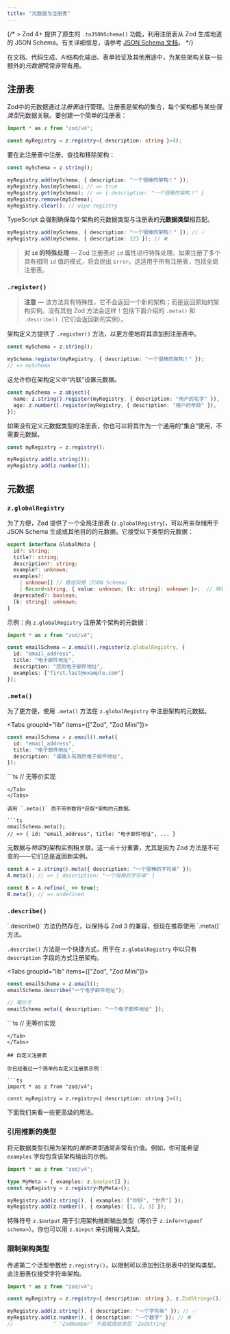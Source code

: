 ```yaml
---
title: "元数据与注册表"
---
```



{/* > Zod 4+ 提供了原生的 `.toJSONSchema()` 功能，利用注册表从 Zod 生成地道的 JSON Schema。有关详细信息，请参考 [JSON Schema 文档](/json-schema)。 */}

在文档、代码生成、AI结构化输出、表单验证及其他用途中，为某些架构关联一些额外的*元数据*常常非常有用。

## 注册表

Zod中的元数据通过*注册表*进行管理。注册表是架构的集合，每个架构都与某些*强类型*元数据关联。要创建一个简单的注册表：

```ts
import * as z from "zod/v4";

const myRegistry = z.registry<{ description: string }>();
```

要在此注册表中注册、查找和移除架构：

```ts
const mySchema = z.string();

myRegistry.add(mySchema, { description: "一个很棒的架构！" });
myRegistry.has(mySchema); // => true
myRegistry.get(mySchema); // => { description: "一个很棒的架构！" }
myRegistry.remove(mySchema);
myRegistry.clear(); // wipe registry
```

TypeScript 会强制确保每个架构的元数据类型与注册表的**元数据类型**相匹配。

```ts
myRegistry.add(mySchema, { description: "一个很棒的架构！" }); // ✅
myRegistry.add(mySchema, { description: 123 }); // ❌
```

> **对 `id` 的特殊处理** — Zod 注册表对 `id` 属性进行特殊处理。如果注册了多个具有相同 `id` 值的模式，将会抛出 `Error`。这适用于所有注册表，包括全局注册表。


### `.register()`

> **注意** — 该方法具有特殊性，它不会返回一个新的架构；而是返回原始的架构实例。没有其他 Zod 方法会这样！包括下面介绍的 `.meta()` 和 `.describe()`（它们会返回新的实例）。

架构定义方提供了 `.register()` 方法，以更方便地将其添加到注册表中。

```ts
const mySchema = z.string();

mySchema.register(myRegistry, { description: "一个很棒的架构！" });
// => mySchema
```

这允许你在架构定义中“内联”设置元数据。

```ts
const mySchema = z.object({
  name: z.string().register(myRegistry, { description: "用户的名字" }),
  age: z.number().register(myRegistry, { description: "用户的年龄" }),
});
```

<Callout>
如果没有定义元数据类型的注册表，你也可以将其作为一个通用的“集合”使用，不需要元数据。

```ts
const myRegistry = z.registry();

myRegistry.add(z.string());
myRegistry.add(z.number());
```
</Callout>


## 元数据

### `z.globalRegistry`

为了方便，Zod 提供了一个全局注册表 (`z.globalRegistry`)，可以用来存储用于 JSON Schema 生成或其他目的的元数据。它接受以下类型的元数据：

```ts
export interface GlobalMeta {
  id?: string;
  title?: string;
  description?: string;
  example?: unknown;
  examples?: 
    | unknown[] // 数组风格（JSON Schema）
    | Record<string, { value: unknown; [k: string]: unknown }>;  // 映射风格（OpenAPI）
  deprecated?: boolean;
  [k: string]: unknown;
}
```

示例：向 `z.globalRegistry` 注册某个架构的元数据：

```ts
import * as z from "zod/v4";

const emailSchema = z.email().register(z.globalRegistry, { 
  id: "email_address",
  title: "电子邮件地址",
  description: "您的电子邮件地址",
  examples: ["first.last@example.com"]
});
```

### `.meta()`

为了更方便，使用 `.meta()` 方法在 `z.globalRegistry` 中注册架构的元数据。

<Tabs groupId="lib" items={["Zod", "Zod Mini"]}>
<Tab value="Zod">
```ts
const emailSchema = z.email().meta({ 
  id: "email_address",
  title: "电子邮件地址",
  description: "请输入有效的电子邮件地址",
});
```
</Tab>
<Tab value="Zod Mini">
```ts
// 无等价实现
  
 
```
</Tab>
</Tabs>

调用 `.meta()` 而不带参数将*获取*架构的元数据。

```ts
emailSchema.meta();
// => { id: "email_address", title: "电子邮件地址", ... }
```

元数据与*特定*的架构实例相关联。这一点十分重要，尤其是因为 Zod 方法是不可变的——它们总是返回新实例。

```ts
const A = z.string().meta({ description: "一个很棒的字符串" });
A.meta(); // => { description: "一个很棒的字符串" }

const B = A.refine(_ => true);
B.meta(); // => undefined
```

### `.describe()`

<Callout>
`.describe()` 方法仍然存在，以保持与 Zod 3 的兼容，但现在推荐使用 `.meta()` 方法。
</Callout>

`.describe()` 方法是一个快捷方式，用于在 `z.globalRegistry` 中以只有 `description` 字段的方式注册架构。

<Tabs groupId="lib" items={["Zod", "Zod Mini"]}>
<Tab value="Zod">
```ts
const emailSchema = z.email();
emailSchema.describe("一个电子邮件地址");

// 等价于
emailSchema.meta({ description: "一个电子邮件地址" });
```
</Tab>
<Tab value="Zod Mini">
```ts
// 无等价实现
 
 
 
 
```
</Tab>
</Tabs>

## 自定义注册表

你已经看过一个简单的自定义注册表示例：

```ts
import * as z from "zod/v4";

const myRegistry = z.registry<{ description: string }>();
```

下面我们来看一些更高级的用法。

### 引用推断的类型

将元数据类型引用为架构的*推断类型*通常非常有价值。例如，你可能希望 `examples` 字段包含该架构输出的示例。

```ts
import * as z from "zod/v4";

type MyMeta = { examples: z.$output[] };
const myRegistry = z.registry<MyMeta>();

myRegistry.add(z.string(), { examples: ["你好", "世界"] });
myRegistry.add(z.number(), { examples: [1, 2, 3] });
```

特殊符号 `z.$output` 用于引用架构推断输出类型（等价于 `z.infer<typeof schema>`）。你也可以用 `z.$input` 来引用输入类型。

### 限制架构类型

传递第二个泛型参数给 `z.registry()`，以限制可以添加到注册表中的架构类型。此注册表仅接受字符串架构。

```ts
import * as z from "zod/v4";

const myRegistry = z.registry<{ description: string }, z.ZodString>();

myRegistry.add(z.string(), { description: "一个字符串" }); // ✅
myRegistry.add(z.number(), { description: "一个数字" }); // ❌ 
//             ^ 'ZodNumber' 不能赋值给类型 'ZodString'
```
